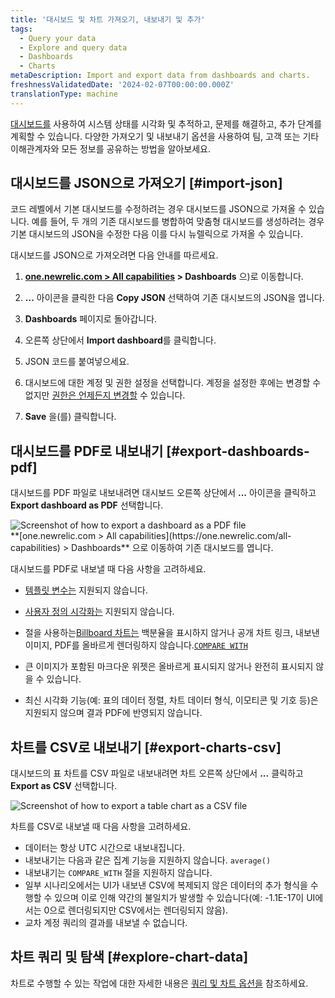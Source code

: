 ```yaml
---
title: '대시보드 및 차트 가져오기, 내보내기 및 추가'
tags:
  - Query your data
  - Explore and query data
  - Dashboards
  - Charts
metaDescription: Import and export data from dashboards and charts.
freshnessValidatedDate: '2024-02-07T00:00:00.000Z'
translationType: machine
---
```


[대시보드를](/docs/query-your-data/explore-query-data/dashboards/introduction-dashboards/) 사용하여 시스템 상태를 시각화 및 추적하고, 문제를 해결하고, 추가 단계를 계획할 수 있습니다. 다양한 가져오기 및 내보내기 옵션을 사용하여 팀, 고객 또는 기타 이해관계자와 모든 정보를 공유하는 방법을 알아보세요.

## 대시보드를 JSON으로 가져오기 [#import-json]

코드 레벨에서 기본 대시보드를 수정하려는 경우 대시보드를 JSON으로 가져올 수 있습니다. 예를 들어, 두 개의 기존 대시보드를 병합하여 맞춤형 대시보드를 생성하려는 경우 기본 대시보드의 JSON을 수정한 다음 이를 다시 뉴렐릭으로 가져올 수 있습니다.

대시보드를 JSON으로 가져오려면 다음 안내를 따르세요.

1. <DNT>**[one.newrelic.com &gt; All capabilities](https://one.newrelic.com/all-capabilities) &gt; Dashboards**</DNT> 으)로 이동합니다.

2. <DNT>**...**</DNT> 아이콘을 클릭한 다음 <DNT>**Copy JSON**</DNT> 선택하여 기존 대시보드의 JSON을 엽니다.

3. <DNT>**Dashboards**</DNT> 페이지로 돌아갑니다.

4. 오른쪽 상단에서 <DNT>**Import dashboard**</DNT>를 클릭합니다.

5. JSON 코드를 붙여넣으세요.

6. 대시보드에 대한 계정 및 권한 설정을 선택합니다. 계정을 설정한 후에는 변경할 수 없지만 [권한은 언제든지 변경할](/docs/query-your-data/explore-query-data/dashboards/manage-your-dashboard/#dash-settings) 수 있습니다.

7. <DNT>**Save**</DNT> 을(를) 클릭합니다.

## 대시보드를 PDF로 내보내기 [#export-dashboards-pdf]

대시보드를 PDF 파일로 내보내려면 대시보드 오른쪽 상단에서 <DNT>**...**</DNT> 아이콘을 클릭하고 <DNT>**Export dashboard as PDF**</DNT> 선택합니다.

<img title="Export dashboard as PDF" alt="Screenshot of how to export a dashboard as a PDF file" src="/images/dashboards_screenshot-full_export-pdf.webp" />

<figcaption>
  <DNT>**[one.newrelic.com &gt; All capabilities](https://one.newrelic.com/all-capabilities) &gt; Dashboards**</DNT> 으로 이동하여 기존 대시보드를 엽니다.
</figcaption>

대시보드를 PDF로 내보낼 때 다음 사항을 고려하세요.

* [템플릿 변수는](/docs/query-your-data/explore-query-data/dashboards/dashboard-template-variables/#requirements) 지원되지 않습니다.

* [사용자 정의 시각화는](/docs/query-your-data/explore-query-data/dashboards/add-custom-visualizations-your-dashboards/) 지원되지 않습니다.

* 절을 사용하는[Billboard 차트는](/docs/query-your-data/explore-query-data/use-charts/chart-types/#widget-billboard) 백분율을 표시하지 않거나 공개 차트 링크, 내보낸 이미지, PDF를 올바르게 렌더링하지 않습니다.[`COMPARE WITH`](/docs/nrql/nrql-syntax-clauses-functions/#sel-compare)

* 큰 이미지가 포함된 마크다운 위젯은 올바르게 표시되지 않거나 완전히 표시되지 않을 수 있습니다.

* 최신 시각화 기능(예: 표의 데이터 정렬, 차트 데이터 형식, 이모티콘 및 기호 등)은 지원되지 않으며 결과 PDF에 반영되지 않습니다.

## 차트를 CSV로 내보내기 [#export-charts-csv]

대시보드의 표 차트를 CSV 파일로 내보내려면 차트 오른쪽 상단에서 <DNT>**...**</DNT> 클릭하고 <DNT>**Export as CSV**</DNT> 선택합니다.

<img title="Export chart as CSV" alt="Screenshot of how to export a table chart as a CSV file" src="/images/dashboards_screenshot-crop_export-csv.webp" />

차트를 CSV로 내보낼 때 다음 사항을 고려하세요.

* 데이터는 항상 UTC 시간으로 내보내집니다.
* 내보내기는 다음과 같은 집계 기능을 지원하지 않습니다. `average()`
* 내보내기는 `COMPARE_WITH` 절을 지원하지 않습니다.
* 일부 시나리오에서는 UI가 내보낸 CSV에 복제되지 않은 데이터의 추가 형식을 수행할 수 있으며 이로 인해 약간의 불일치가 발생할 수 있습니다(예: -1.1E-17이 UI에서는 0으로 렌더링되지만 CSV에서는 렌더링되지 않음).
* 교차 계정 쿼리의 결과를 내보낼 수 없습니다.

## 차트 쿼리 및 탐색 [#explore-chart-data]

차트로 수행할 수 있는 작업에 대한 자세한 내용은 [쿼리 및 차트 옵션을](/docs/new-relic-solutions/new-relic-one/ui-data/basic-ui-features/#data-analysis) 참조하세요.